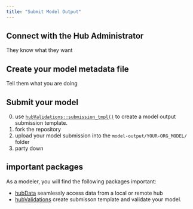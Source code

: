 ```yaml
---
title: "Submit Model Output"
---
```


## Connect with the Hub Administrator

They know what they want

## Create your model metadata file

Tell them what you are doing

## Submit your model

0. use [`hubValidations::submission_tmpl()`](https://hubverse-org.github.io/hubValidations/reference/submission_tmpl.html) to create a model output submission template.
1. fork the repository
2. upload your model submission into the `model-output/YOUR-ORG_MODEL/` folder
3. party down

## important packages

As a modeler, you will find the following packages important:

 - [hubData](https://hubverse-org.github.io/hubData) seamlessly access data from a local or remote hub
 - [hubValidations](https://hubverse-org.github.io/hubValidations) create submisson template and validate your model. 


